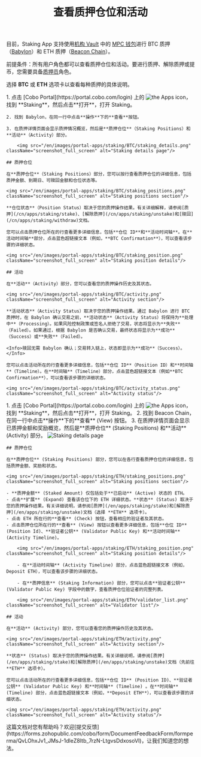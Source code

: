 ﻿---
title: "查看质押仓位和活动"
sidebarTitle: "查看质押仓位和活动"
---
<Info>目前，Staking App 支持使用[机构 Vault](/en/portal/mpc-wallets/ocw/create-mpc-vault) 中的 [MPC 钱包](/en/portal/mpc-wallets/introduction)进行 BTC 质押（[Babylon](https://babylonlabs.io/)）和 ETH 质押（[Beacon Chain](https://ethereum.org/en/roadmap/beacon-chain/)）。</Info>

<Note>前提条件：所有用户角色都可以查看质押仓位和活动。要进行质押、解除质押或提币，您需要具备[质押员](/en/portal/organization/roles-and-permissions)角色。</Note>

选择 **BTC** 或 **ETH** 选项卡以查看每种质押的具体说明。

<Tabs>
  <Tab title="BTC">
    1. 点击 [Cobo Portal](https://portal.cobo.com/login) 上的 <img src="/en/images/common/icon_apps.svg" className="icon" alt="the Apps icon"/>，找到 **Staking**，然后点击**打开**，打开 Staking。

    2. 找到 Babylon，在同一行中点击**操作**下的**查看**按钮。

    3. 在质押详情页面会显示质押情况概览，然后是**质押仓位**（Staking Positions）和**活动**（Activity）部分。

        <img src="/en/images/portal-apps/staking/BTC/staking_details.png" className="screenshot_full_screen" alt="Staking details page"/>

    ## 质押仓位

    在**质押仓位**（Staking Positions）部分，您可以按行查看质押仓位的详细信息，包括质押金额、到期日、可赎回金额和仓位状态等。

    <img src="/en/images/portal-apps/staking/BTC/staking_positions.png" className="screenshot_full_screen" alt="Staking positions section"/>

    **仓位状态**（Position Status）取决于您的质押操作结果。有关详细解释，请参阅[质押](/cn/apps/staking/stake)、[解除质押](/cn/apps/staking/unstake)和[赎回](/cn/apps/staking/withdraw)文档。

    您可以点击质押仓位所在的行查看更多详细信息，包括**仓位 ID**和**活动时间轴**。在**活动时间轴**部分，点击蓝色超链接文本（例如，**BTC Confirmation**），可以查看该步骤的详细状态。

    <img src="/en/images/portal-apps/staking/BTC/staking_position.png" className="screenshot_full_screen" alt="Staking position details"/>

    ## 活动

    在**活动**（Activity）部分，您可以查看您的质押操作历史及其状态。

    <img src="/en/images/portal-apps/staking/BTC/activity.png" className="screenshot_full_screen" alt="Activity section"/>

    **活动状态**（Activity Status）取决于您的质押操作结果。通过 Babylon 进行 BTC 质押时，在 Babylon 确认交易之前，**活动状态**（Activity Status）将保持为**处理中**（Processing）。如果风险控制政策或签名人拒绝了交易，状态将显示为**失败**（Failed）。如果通过，根据 Babylon 是否确认交易，最终状态将显示为**成功**（Success）或**失败**（Failed）。

    <Info>赎回无需 Babylon 确认；交易转入链上，状态即显示为**成功**（Success）。</Info>

    您可以点击活动所在的行查看更多详细信息，包括**仓位 ID**（Position ID）和**时间轴**（Timeline）。在**时间轴**（Timeline）部分，点击蓝色超链接文本（例如**BTC Confirmation**），可以查看该步骤的详细状态。

    <img src="/en/images/portal-apps/staking/BTC/activity_status.png" className="screenshot_full_screen" alt="Activity status"/>
  </Tab>
    <Tab title="ETH">
    1. 点击 [Cobo Portal](https://portal.cobo.com/login) 上的 <img src="/en/images/common/icon_apps.svg" className="icon" alt="the Apps icon"/>，找到 **Staking**，然后点击**打开**，打开 Staking。
    2. 找到 Beacon Chain，在同一行中点击**操作**下的**查看** (View) 按钮。
    3. 在质押详情页面会显示已质押金额和奖励概览，然后是**质押仓位** (Staking Positions) 和**活动** (Activity) 部分。
        <img src="/en/images/portal-apps/staking/ETH/staking_details.png" className="screenshot_full_screen" alt="Staking details page"/>

    ## 质押仓位

    在**质押仓位** (Staking Positions) 部分，您可以在各行查看质押仓位的详细信息，包括质押金额、奖励和状态。 

    <img src="/en/images/portal-apps/staking/ETH/staking_positions.png" className="screenshot_full_screen" alt="Staking positions section"/>

    - **质押金额** (Staked Amount) 仅包括处于**已启动** (Active) 状态的 ETH。
    - 点击**扩展** (Expand) 查看该仓位下的 ETH 详细状态。**状态** (Status) 取决于您的质押操作结果。有关详细说明，请参阅[质押](/en/apps/staking/stake)和[解除质押](/en/apps/staking/unstake)文档（选择 **ETH** 选项卡）。
    - 点击 ETH 所在行的**查看** (Check) 按钮，查看相应的验证者及其状态。
    - 点击质押仓位所在行的**查看** (View) 按钮以查看更多详细信息，包括**仓位 ID** (Position Id)、**验证者公钥** (Validator Public Key) 和**活动时间轴** (Activity Timeline)。 

        <img src="/en/images/portal-apps/staking/ETH/staking_position.png" className="screenshot_full_screen" alt="Staking position details"/>

        - 在**活动时间轴** (Activity Timeline) 部分，点击蓝色超链接文本（例如，Deposit ETH），可以查看该步骤的详细状态。
        
        - 在**质押信息** (Staking Information) 部分，您可以点击**验证者公钥** (Validator Public Key) 字段中的数字，查看质押仓位验证者的完整列表。

        <img src="/en/images/portal-apps/staking/ETH/validator_list.png" className="screenshot_full_screen" alt="Validator list"/>

    ## 活动

    在**活动** (Activity) 部分，您可以查看您的质押操作历史及其状态。

    <img src="/en/images/portal-apps/staking/ETH/activity.png" className="screenshot_full_screen" alt="Activity section"/>

    **状态** (Status) 取决于您的质押操作结果。有关详细说明，请参阅[质押](/en/apps/staking/stake)和[解除质押](/en/apps/staking/unstake)文档（先前往 **ETH** 选项卡）。

    您可以点击活动所在的行查看更多详细信息，包括**仓位 ID** (Position ID)、**验证者公钥** (Validator Public Key) 和**时间轴** (Timeline) 。在**时间轴** (Timeline) 部分，点击蓝色超链接文本（例如，**Deposit ETH**），可以查看该步骤的详细状态。

    <img src="/en/images/portal-apps/staking/ETH/activity.png" className="screenshot_full_screen" alt="Activity status"/>

  </Tab>
</Tabs>
<Tip>这篇文档对您有帮助吗？欢迎[提交反馈](https://forms.zohopublic.com/cobo/form/DocumentFeedbackForm/formperma/QvLOhxJv1_JMsJ-1dleZ8Itb_7rzN-LtgvsDdxosoVI)，让我们知道您的想法。</Tip>